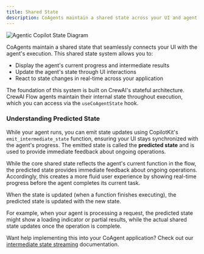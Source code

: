 ```yaml
---
title: Shared State
description: CoAgents maintain a shared state across your UI and agent execution.
---
```


<Frame className="mb-10">
    <img src="/images/coagents/coagents-state-diagram.png" alt="Agentic Copilot State Diagram" />
</Frame>

CoAgents maintain a shared state that seamlessly connects your UI with the agent's execution. This shared state system allows you to:
- Display the agent's current progress and intermediate results
- Update the agent's state through UI interactions
- React to state changes in real-time across your application

The foundation of this system is built on CrewAI's stateful architecture. CrewAI Flow agents maintain their
internal state throughout execution, which you can access via the `useCoAgentState` hook.

### Understanding Predicted State

While your agent runs, you can emit state updates using CopilotKit's `emit_intermediate_state` function, ensuring your UI stays synchronized
with the agent's progress. The emitted state is called the **predicted state** and is used to provide immediate feedback about ongoing
operations.

While the core shared state reflects the agent's current function in the flow, the predicted state provides immediate
feedback about ongoing operations. Accordingly, this creates a more fluid user experience by showing real-time progress before the agent
completes its current task.

When the state is updated (when a function finishes executing), the predicted state is updated with the new state.

For example, when your agent is processing a request, the predicted state might show a loading indicator or partial results, while the actual
shared state updates once the operation is complete.

Want help implementing this into your CoAgent application? Check out our [intermediate state streaming](/crewai-flows/shared-state/predictive-state-updates)
documentation.

